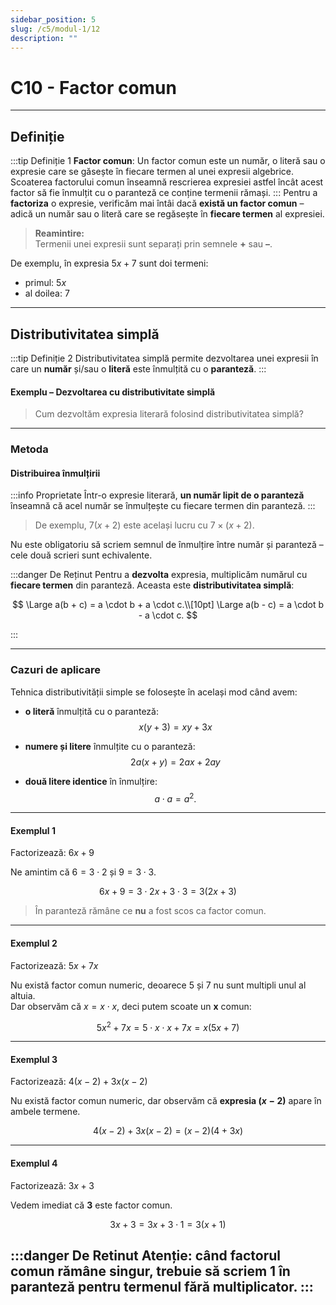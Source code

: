 ```yaml
---
sidebar_position: 5
slug: /c5/modul-1/12
description: ""
---
```


# C10 - Factor comun

---

## Definiție

:::tip Definiție 1
**Factor comun**: Un factor comun este un număr, o literă sau o expresie care se găsește în fiecare termen al unei expresii algebrice. Scoaterea factorului comun înseamnă rescrierea expresiei astfel încât acest factor să fie înmulțit cu o paranteză ce conține termenii rămași.
:::
Pentru a **factoriza** o expresie, verificăm mai întâi dacă **există un factor comun** – adică un număr sau o literă care se regăsește în **fiecare termen** al expresiei.

> **Reamintire:**  
> Termenii unei expresii sunt separați prin semnele **+** sau **–**.

De exemplu, în expresia $5x + 7$ sunt doi termeni: 
- primul: $5x$  
- al doilea: $7$

---

## Distributivitatea simplă

:::tip Definiție 2
Distributivitatea simplă permite dezvoltarea unei expresii în care un **număr** și/sau o **literă** este înmulțită cu o **paranteză**.
:::

#### Exemplu – Dezvoltarea cu distributivitate simplă

> Cum dezvoltăm expresia literară folosind distributivitatea simplă?

---

### Metoda

#### Distribuirea înmulțirii

:::info Proprietate
Într-o expresie literară, **un număr lipit de o paranteză** înseamnă că acel număr se înmulțește cu fiecare termen din paranteză.
:::

>De exemplu, $7(x + 2)$ este același lucru cu $7 \times (x + 2)$.

Nu este obligatoriu să scriem semnul de înmulțire între număr și paranteză – cele două scrieri sunt echivalente.

:::danger De Reținut
Pentru a **dezvolta** expresia, multiplicăm numărul cu **fiecare termen** din paranteză. Aceasta este **distributivitatea simplă**:

$$
\Large a(b + c) = a \cdot b + a \cdot c.\\[10pt]
\Large a(b - c) = a \cdot b - a \cdot c.
$$

:::

---

### Cazuri de aplicare

Tehnica distributivității simple se folosește în același mod când avem:
- **o literă** înmulțită cu o paranteză:
  $$
  x(y + 3) = xy + 3x
  $$

- **numere și litere** înmulțite cu o paranteză:
  $$
  2a(x + y) = 2ax + 2ay
  $$

- **două litere identice** în înmulțire:
  $$
  a \cdot a = a^2.
  $$

---

#### Exemplul 1

Factorizează: $6x + 9$

Ne amintim că $6 = 3\cdot 2$ și $9 = 3\cdot 3$.

$$
6x + 9
= 3 \cdot 2x + 3 \cdot 3
= 3 (2x + 3)
$$

> În paranteză rămâne ce **nu** a fost scos ca factor comun.

---

#### Exemplul 2

Factorizează: $5x + 7x$

Nu există factor comun numeric, deoarece $5$ și $7$ nu sunt multipli unul al altuia.  
Dar observăm că $x = x \cdot x$, deci putem scoate un **x** comun:

$$
5x^2 + 7x
= 5 \cdot x \cdot x + 7 x
= x (5x + 7)
$$

---

#### Exemplul 3

Factorizează: $4(x - 2) + 3x(x - 2)$

Nu există factor comun numeric, dar observăm că **expresia $(x - 2)$** apare în ambele termene.

$$
4(x - 2) + 3x(x - 2)
= (x - 2)(4 + 3x)
$$

---

#### Exemplul 4

Factorizează: $3x + 3$

Vedem imediat că **3** este factor comun.

$$
3x + 3
= 3 x + 3 \cdot 1
= 3 (x + 1)
$$

:::danger De Retinut
**Atenție:** când factorul comun rămâne **singur**, trebuie să scriem $1$ în paranteză pentru termenul fără multiplicator.
:::
---
